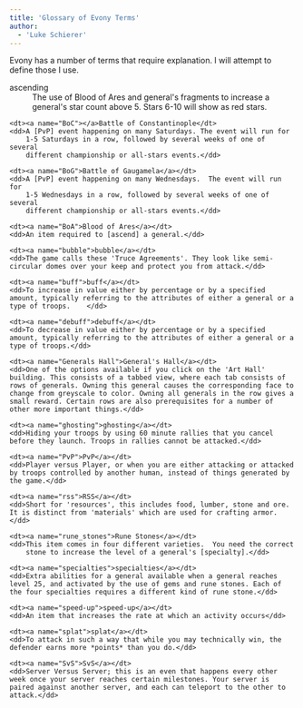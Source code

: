 ```yaml
---
title: 'Glossary of Evony Terms'
author:
  - 'Luke Schierer'
---
```


Evony has a number of terms that require explanation. I will attempt to define
those I use.

<dl>
    <dt><a name="ascending">ascending</a></dt>
    <dd>The use of Blood of Ares and general's fragments to increase a
        general's star count above 5. Stars 6-10 will show as red stars.</dd>

    <dt><a name="BoC"></a>Battle of Constantinople</dt>
    <dd>A [PvP] event happening on many Saturdays. The event will run for
        1-5 Saturdays in a row, followed by several weeks of one of several
        different championship or all-stars events.</dd>

    <dt><a name="BoG">Battle of Gaugamela</a></dt>
    <dd>A [PvP] event happening on many Wednesdays.  The event will run for
        1-5 Wednesdays in a row, followed by several weeks of one of several
        different championship or all-stars events.</dd>

    <dt><a name="BoA">Blood of Ares</a></dt>
    <dd>An item required to [ascend] a general.</dd>

    <dt><a name="bubble">bubble</a></dt>
    <dd>The game calls these 'Truce Agreements'. They look like semi-circular domes over your keep and protect you from attack.</dd>

    <dt><a name="buff">buff</a></dt>
    <dd>To increase in value either by percentage or by a specified amount, typically referring to the attributes of either a general or a type of troops.    </dd>

    <dt><a name="debuff">debuff</a></dt>
    <dd>To decrease in value either by percentage or by a specified amount, typically referring to the attributes of either a general or a type of troops.</dd>

    <dt><a name="Generals Hall">General's Hall</a></dt>
    <dd>One of the options available if you click on the 'Art Hall' building. This consists of a tabbed view, where each tab consists of rows of generals. Owning this general causes the corresponding face to change from greyscale to color. Owning all generals in the row gives a small reward. Certain rows are also prerequisites for a number of other more important things.</dd>

    <dt><a name="ghosting">ghosting</a></dt>
    <dd>Hiding your troops by using 60 minute rallies that you cancel before they launch. Troops in rallies cannot be attacked.</dd>

    <dt><a name="PvP">PvP</a></dt>
    <dd>Player versus Player, or when you are either attacking or attacked by troops controlled by another human, instead of things generated by the game.</dd>

    <dt><a name="rss">RSS</a></dt>
    <dd>Short for 'resources', this includes food, lumber, stone and ore. It is distinct from 'materials' which are used for crafting armor.</dd>

    <dt><a name="rune_stones">Rune Stones</a></dt>
    <dd>This item comes in four different varieties.  You need the correct
        stone to increase the level of a general's [specialty].</dd>

    <dt><a name="specialties">specialties</a></dt>
    <dd>Extra abilities for a general available when a general reaches level 25, and activated by the use of gems and rune stones. Each of the four specialties requires a different kind of rune stone.</dd>

    <dt><a name="speed-up">speed-up</a></dt>
    <dd>An item that increases the rate at which an activity occurs</dd>

    <dt><a name="splat">splat</a></dt>
    <dd>To attack in such a way that while you may technically win, the defender earns more *points* than you do.</dd>

    <dt><a name="SvS">SvS</a></dt>
    <dd>Server Versus Server; this is an even that happens every other week once your server reaches certain milestones. Your server is paired against another server, and each can teleport to the other to attack.</dd>

</dl>

[specialty]: ../glossary/#specialties
[PvP]: ../glossary/#PvP
[ascend]: ../glossary/#ascending
